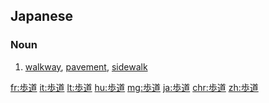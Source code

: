 {{also|步道}}
==Japanese==
{{ja-kanjitab|ほ|どう|yomi=on}}

===Noun===
{{ja-noun|ほどう}}

# [[walkway]], [[pavement]], [[sidewalk]]
#: {{ja-usex|'''歩道'''を歩く。|'''ほどう''' を あるく。|We walk on the sidewalk.}}

[[fr:歩道]]
[[it:歩道]]
[[lt:歩道]]
[[hu:歩道]]
[[mg:歩道]]
[[ja:歩道]]
[[chr:歩道]]
[[zh:歩道]]